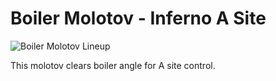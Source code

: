 # Boiler Molotov - Inferno A Site

![Boiler Molotov Lineup](https://via.placeholder.com/600x400/FFB800/000000?text=Boiler+Molotov+Lineup)

This molotov clears boiler angle for A site control.